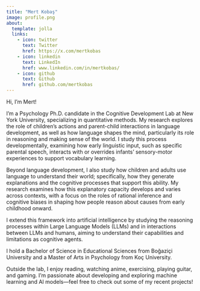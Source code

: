 ```yaml
---
title: "Mert Kobaş"
image: profile.png
about:
  template: jolla
  links:
    - icon: twitter
      text: Twitter
      href: https://x.com/mertkobas
    - icon: linkedin
      text: LinkedIn
      href: www.linkedin.com/in/mertkobas/
    - icon: github
      text: Github
      href: github.com/mertkobas
---
```




Hi, I’m Mert!

I'm a Psychology Ph.D. candidate in the Cognitive Development Lab at New York University, specializing in quantitative methods. My research explores the role of children's actions and parent-child interactions in language development, as well as how language shapes the mind, particularly its role in reasoning and making sense of the world. I study this process developmentally, examining how early linguistic input, such as specific parental speech, interacts with or overrides infants’ sensory-motor experiences to support vocabulary learning.

Beyond language development, I also study how children and adults use language to understand their world; specifically, how they generate explanations and the cognitive processes that support this ability. My research examines how this explanatory capacity develops and varies across contexts, with a focus on the roles of rational inference and cognitive biases in shaping how people reason about causes from early childhood onward.

I extend this framework into artificial intelligence by studying the reasoning processes within Large Language Models (LLMs) and in interactions between LLMs and humans, aiming to understand their capabilities and limitations as cognitive agents.

I hold a Bachelor of Science in Educational Sciences from Boğaziçi University and a Master of Arts in Psychology from Koç University.

Outside the lab, I enjoy reading, watching anime, exercising, playing guitar, and gaming. I'm passionate about developing and exploring machine learning and AI models—feel free to check out some of my recent projects!